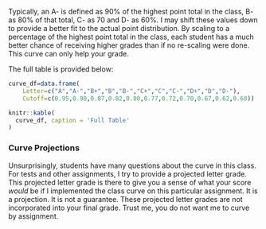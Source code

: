
Typically, an A- is defined as 90% of the highest point total in the class, B- as 80% of that total, C- as 70 and D- as 60%. 
I may shift these values down to provide a better fit to the actual point distribution. 
By scaling to a percentage of the highest point total in the class, each student has a much better chance of receiving higher grades than if no re-scaling were done. 
This curve can only help your grade. 

The full table is provided below:
```r

curve_df=data.frame(
	Letter=c("A","A-","B+","B","B-","C+","C","C-","D+","D","D-"),
	Cutoff=c(0.95,0.90,0.87,0.82,0.80,0.77,0.72,0.70,0.67,0.62,0.60))

knitr::kable(
  curve_df, caption = 'Full Table'
)
```

### Curve Projections

Unsurprisingly, students have many questions about the curve in this class. For tests and other assignments, I try to provide a projected letter grade. 
This projected letter grade is there to give you a sense of what your score *would* be if I implemented the class curve on this particular assignment. 
It is a projection. It is not a guarantee. These projected letter grades are not incorporated into your final grade. 
Trust me, you do not want me to curve by assignment.


